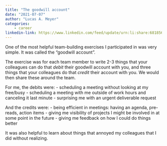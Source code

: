 ```yaml
---
title: "The goodwill account"
date: "2021-07-07"
author: "Lucas A. Meyer"
categories: 
    - career
linkedin-link: https://www.linkedin.com/feed/update/urn:li:share:6818567778430275584
---
```


One of the most helpful team-building exercises I participated in was very simple. It was called the "goodwill account".

The exercise was for each team member to write 2-3 things that your colleagues can do that *debit* their goodwill account with you, and three things that your colleagues do that *credit* their account with you. We would then share these around the team.

For me, the debits were:
- scheduling a meeting without looking at my free/busy
- scheduling a meeting with me outside of work hours and canceling it last minute
- surprising me with an urgent deliverable request

And the credits were:
- being efficient in meetings: having an agenda, pre-reads, action items
- giving me visibility of projects I might be involved in at some point in the future
- giving me feedback on how I could do things better

It was also helpful to learn about things that annoyed my colleagues that I did without realizing.


